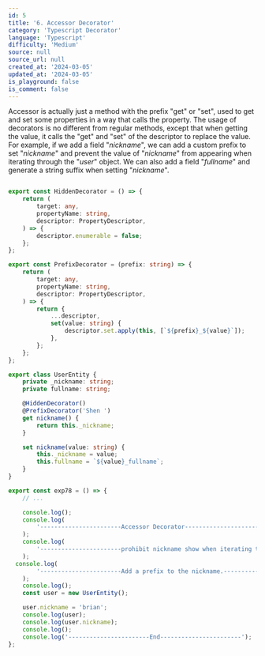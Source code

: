 ```yaml
---
id: 5
title: '6. Accessor Decorator'
category: 'Typescript Decorator'
language: 'Typescript'
difficulty: 'Medium'
source: null
source_url: null
created_at: '2024-03-05'
updated_at: '2024-03-05'
is_playground: false
is_comment: false
---
```


Accessor is actually just a method with the prefix "get" or "set", used to get and set some properties in a way that calls the property. The usage of decorators is no different from regular methods, except that when getting the value, it calls the "get" and "set" of the descriptor to replace the value. For example, if we add a field "_nickname_", we can add a custom prefix to set "_nickname_" and prevent the value of "_nickname_" from appearing when iterating through the "_user_" object. We can also add a field "_fullname_" and generate a string suffix when setting "_nickname_".

```typescript

export const HiddenDecorator = () => {
    return (
        target: any,
        propertyName: string,
        descriptor: PropertyDescriptor,
    ) => {
        descriptor.enumerable = false;
    };
};

export const PrefixDecorator = (prefix: string) => {
    return (
        target: any,
        propertyName: string,
        descriptor: PropertyDescriptor,
    ) => {
        return {
            ...descriptor,
            set(value: string) {
                descriptor.set.apply(this, [`${prefix}_${value}`]);
            },
        };
    };
};

export class UserEntity {
    private _nickname: string;
    private fullname: string;

    @HiddenDecorator()
    @PrefixDecorator('Shen ')
    get nickname() {
        return this._nickname;
    }

    set nickname(value: string) {
        this._nickname = value;
        this.fullname = `${value}_fullname`;
    }
}

export const exp78 = () => {
    // ...

    console.log();
    console.log(
        '-----------------------Accessor Decorator-----------------------',
    );
    console.log(
        '-----------------------prohibit nickname show when iterating through UserEntity-----------',
    );
  console.log(
        '-----------------------Add a prefix to the nickname.-----------------------',
    );
    console.log();
    const user = new UserEntity();

    user.nickname = 'brian';
    console.log(user);
    console.log(user.nickname);
    console.log();
    console.log('-----------------------End-----------------------');
};

```